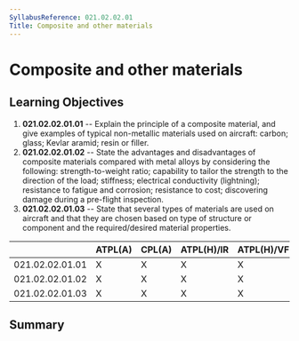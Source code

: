 ```yaml
---
SyllabusReference: 021.02.02.01
Title: Composite and other materials
---
```


# Composite and other materials

## Learning Objectives

1.  **021.02.02.01.01** -- Explain the principle of a composite material, and
    give examples of typical non-metallic materials used on aircraft: carbon;
    glass; Kevlar aramid; resin or filler.
2.  **021.02.02.01.02** -- State the advantages and disadvantages of composite
    materials compared with metal alloys by considering the following:
    strength-to-weight ratio; capability to tailor the strength to the direction
    of the load; stiffness; electrical conductivity (lightning); resistance to
    fatigue and corrosion; resistance to cost; discovering damage during a
    pre-flight inspection.
3.  **021.02.02.01.03** -- State that several types of materials are used on
    aircraft and that they are chosen based on type of structure or component
    and the required/desired material properties.

|                 | ATPL(A) | CPL(A) | ATPL(H)/IR | ATPL(H)/VFR | CPL(H) | IR  | CBIR(A) |
| --------------- | ------- | ------ | ---------- | ----------- | ------ | --- | ------- |
| 021.02.02.01.01 | X       | X      | X          | X           | X      |     |         |
| 021.02.02.01.02 | X       | X      | X          | X           | X      |     |         |
| 021.02.02.01.03 | X       | X      | X          | X           | X      |     |         |

## Summary
